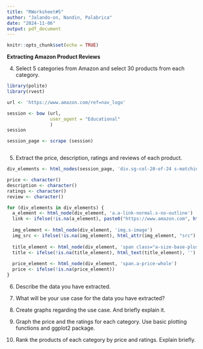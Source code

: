 ```yaml
---
title: "RWorksheet#5"
author: "Jalando-on, Nandin, Palabrica"
date: "2024-11-06"
output: pdf_document
---
```


```r
knitr::opts_chunk$set(echo = TRUE)
```
**Extracting Amazon Product Reviews**

4. Select 5 categories from Amazon and select 30 products from each category.
```r
library(polite)
library(rvest)

url <- 'https://www.amazon.com/ref=nav_logo'

session <- bow (url,
                user_agent = "Educational"
                )
session

session_page <- scrape (session)
```
```r

```

5. Extract the price, description, ratings and reviews of each product.
```r
div_elements <- html_nodes(session_page, 'div.sg-col-20-of-24 s-matching-dir sg-col-16-of-20 sg-col sg-col-8-of-12 sg-col-12-of-16')

price <- character()
description <- character()
ratings <- character()
review <- character()

for (div_elements in div_elements) {
  a_element <- html_node(div_element, 'a.a-link-normal.s-no-outline')
  link <- ifelse(!is.na(a_element), paste0("https://www.amazon.com", html_attr(a_element, "href")), '')
  
  img_element <- html_node(div_element, 'img.s-image')
  img_src <- ifelse(!is.na(img_element), html_attr(img_element, "src"), '')
  
  title_element <- html_node(div_element, 'span class="a-size-base-plus a-color-base a-text-normal')
  title <- ifelse(!is.na(title_element), html_text(title_element), '')
  
  price_element <- html_node(div_element, 'span.a-price-whole')
  price <- ifelse(!is.na(price_element))
}
```
6. Describe the data you have extracted.

7. What will be your use case for the data you have extracted?

8. Create graphs regarding the use case. And briefly explain it.

9. Graph the price and the ratings for each category. Use basic plotting functions and ggplot2 package.

10. Rank the products of each category by price and ratings. Explain briefly.

